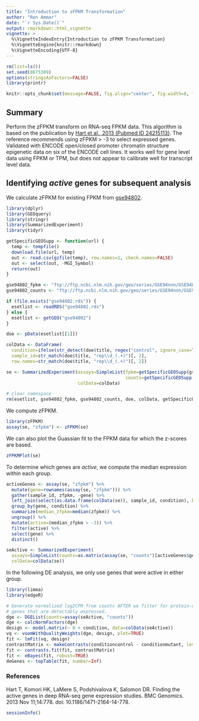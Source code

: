```yaml
---
title: "Introduction to zFPKM Transformation"
author: "Ron Ammar"
date: "`r Sys.Date()`"
output: rmarkdown::html_vignette
vignette: >
  %\VignetteIndexEntry{Introduction to zFPKM Transformation}
  %\VignetteEngine{knitr::rmarkdown}
  %\VignetteEncoding{UTF-8}
---
```


```r
rm(list=ls())
set.seed(8675309)
options(stringsAsFactors=FALSE)
library(printr)

knitr::opts_chunk$set(message=FALSE, fig.align="center", fig.width=8, fig.height=6)
```

## Summary

Perform the zFPKM transform on RNA-seq FPKM data. This algorithm is based on the publication by [Hart et al., 2013 
(Pubmed ID 24215113)](https://www.ncbi.nlm.nih.gov/pubmed/24215113). The reference recommends using zFPKM > -3 to select 
expressed genes. Validated with ENCODE open/closed promoter chromatin structure epigenetic data on six of the ENCODE 
cell lines. It works well for gene level data using FPKM or TPM, but does not appear to calibrate well for transcript level 
data.

## Identifying *active* genes for subsequent analysis

We calculate zFPKM for existing FPKM from [gse94802](https://www.ncbi.nlm.nih.gov/geo/query/acc.cgi?acc=gse94802).

```r
library(dplyr)
library(GEOquery)
library(stringr)
library(SummarizedExperiment)
library(tidyr)

getSpecificGEOSupp <- function(url) {
  temp <- tempfile()
  download.file(url, temp)
  out <- read.csv(gzfile(temp), row.names=1, check.names=FALSE)
  out <- select(out, -MGI_Symbol)
  return(out)
}

gse94802_fpkm <- "ftp://ftp.ncbi.nlm.nih.gov/geo/series/GSE94nnn/GSE94802/suppl/GSE94802_Minkina_etal_normalized_FPKM.csv.gz"
gse94802_counts <- "ftp://ftp.ncbi.nlm.nih.gov/geo/series/GSE94nnn/GSE94802/suppl/GSE94802_Minkina_etal_raw_counts.csv.gz"

if (file.exists("gse94802.rds")) {
  esetlist <- readRDS("gse94802.rds")
} else {
  esetlist <- getGEO("gse94802")
}

doe <- pData(esetlist[[1]])

colData <- DataFrame(
  condition=ifelse(str_detect(doe$title, regex("control", ignore_case=TRUE)), "control", "mutant"),
  sample_id=str_match(doe$title, "rep\\d_(.+)")[, 2],
  row.names=str_match(doe$title, "rep\\d_(.+)")[, 2])

se <- SummarizedExperiment(assays=SimpleList(fpkm=getSpecificGEOSupp(gse94802_fpkm),
                                             counts=getSpecificGEOSupp(gse94802_counts)),
                           colData=colData)

# clear namespace
rm(esetlist, gse94802_fpkm, gse94802_counts, doe, colData, getSpecificGEOSupp)
```

We compute zFPKM.

```r
library(zFPKM)
assay(se, "zfpkm") <- zFPKM(se)
```

We can also plot the Guassian fit to the FPKM data for which the z-scores are based.

```r
zFPKMPlot(se)
```

To determine which genes are *active*, we compute the median expression within each group.

```r
activeGenes <- assay(se, "zfpkm") %>%
  mutate(gene=rownames(assay(se, "zfpkm"))) %>%
  gather(sample_id, zfpkm, -gene) %>%
  left_join(select(as.data.frame(colData(se)), sample_id, condition), by="sample_id") %>%
  group_by(gene, condition) %>%
  summarize(median_zfpkm=median(zfpkm)) %>%
  ungroup() %>%
  mutate(active=(median_zfpkm > -3)) %>%
  filter(active) %>%
  select(gene) %>%
  distinct()

seActive <- SummarizedExperiment(
  assays=SimpleList(counts=as.matrix(assay(se, "counts")[activeGenes$gene, ])),
  colData=colData(se))
```

In the following DE analysis, we only use genes that were active in either group.

```r
library(limma)
library(edgeR)

# Generate normalized log2CPM from counts AFTER we filter for protein-coding
# genes that are detectably expressed.
dge <- DGEList(counts=assay(seActive, "counts"))
dge <- calcNormFactors(dge)
design <- model.matrix(~ 0 + condition, data=colData(seActive))
vq <- voomWithQualityWeights(dge, design, plot=TRUE)
fit <- lmFit(vq, design)
contrastMatrix <- makeContrasts(conditioncontrol - conditionmutant, levels=design)
fit <- contrasts.fit(fit, contrastMatrix)
fit <- eBayes(fit, robust=TRUE)
deGenes <- topTable(fit, number=Inf)
```


### References

Hart T, Komori HK, LaMere S, Podshivalova K, Salomon DR. Finding the active genes in deep RNA-seq gene expression 
studies. BMC Genomics. 2013 Nov 11;14:778. doi: 10.1186/1471-2164-14-778.


```r
sessionInfo()
```
